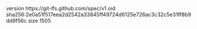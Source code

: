 version https://git-lfs.github.com/spec/v1
oid sha256:2e0a51f517eea2d2542a33845ff49724d6125e726ac3c32c5e31ff8b9dd8f56c
size 1505
